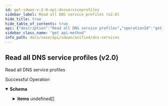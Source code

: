 ```yaml
---
id: get-sdwan-v-2-0-api-dnsserviceprofiles
sidebar_label: Read all DNS service profiles (v2.0)
hide_title: true
hide_table_of_contents: true
api: {"description":"Read all DNS service profiles","operationId":"get-sdwan-v2.0-api-dnsserviceprofiles","responses":{"200":{"content":{"application/json":{"schema":{"allOf":[{"properties":{"count":{"format":"int32","type":"integer"},"id":{"type":"string"}},"type":"object"},{"properties":{"items":{"items":{"properties":{"authoritative_config":{"description":"Authoritative Config: Valid ","properties":{"caa_records":{"description":"Caa Records: Valid ","items":{"properties":{"flags":{"description":"Flags: NotEmpty(error = CAARECORD_FLAG_MISSING: CAARecords flag is missing) Pattern(message = INVALID_CAARECORD_FLAGS, regexp = [A-Z0-9]{1}) ","type":"string"},"name":{"description":"Name: NotEmpty(error = CAARECORD_NAME_MISSING: CAARecords name is missing) Size(max = 128, error = VALUE_EXCEEDS_LIMIT: value length exceeds maximum limit, min = 0) ","type":"string"},"tag":{"description":"Tag: NotEmpty(error = CAARECORD_TAG_MISSING: CAARecords tag is missing) Pattern(message = INVALID_CAARECORD_TAG, regexp = ^[a-zA-Z0-9]+$) Size(max = 128, error = VALUE_EXCEEDS_LIMIT: value length exceeds maximum limit, min = 0) ","type":"string"},"value":{"description":"Value: NotEmpty(error = CAARECORD_VALUE_MISSING: CAARecords value is missing) Size(max = 256, error = VALUE_EXCEEDS_LIMIT: value length exceeds maximum limit, min = 0) ","type":"string"}},"required":["value","tag","flags","name"]},"type":"array"},"cname_records":{"description":"Cname Records: Valid ","items":{"properties":{"name":{"description":"Name: NotEmpty(error = CNAMERECORD_NAME_MISSING: CnameRecords name list is missing) ListString(allowDuplicate = true, allowEmpty = false, allowNull = false, length = 0, listMaxSize = 0, error = CNAMERECORD_INVALID_NAME: Invalid CnameRecords name, noTrim = false, regex = , required = false) ","items":{"description":"Name","type":"string"},"type":"array"},"target":{"description":"Target: NotEmpty(error = CNAMERECORD_TARGET_MISSING: Invalid CnameRecords target) Size(max = 128, error = VALUE_EXCEEDS_LIMIT: value length exceeds maximum limit, min = 0) ","type":"string"},"ttl":{"description":"Ttl: Range(max = 9223372036854775807L, error = INVALID_TTL_RANGE: Invalid ttl, must be positive value, min = 0L) ","type":"integer"}},"required":["target","name"]},"type":"array"},"dns_resource_records":{"description":"Dns Resource Records: Valid ","items":{"properties":{"hex_data":{"description":"Hex Data: Pattern(message = INVALID_DNSRESOURCERECORD_HEX_DATA, regexp = [0-9a-fA-F :]+) Size(max = 128, error = VALUE_EXCEEDS_LIMIT: value length exceeds maximum limit, min = 0) ","type":"string"},"name":{"description":"Name: NotEmpty(error = DNSRESOURCERECORD_NAME_MISSING: DnsResourceRecords name is missing) Size(max = 128, error = VALUE_EXCEEDS_LIMIT: value length exceeds maximum limit, min = 0) ","type":"string"},"rr_number":{"description":"Rr Number: NotNull(error = DNSRESOURCERECORD_RRNUMBER_MISSING: DnsResourceRecords rr_number is missing) ","type":"integer"}},"required":["rr_number","name"]},"type":"array"},"host_records":{"description":"Host Records: Valid ","items":{"properties":{"domain_names":{"description":"Domain Names: UniqueHostNames(allowNull = false, max = 2147483647, error = INVALID_HOSTRECORD_DOMAIN_NAMES_LIST_CONFIG: Invalid host record domain names list config, min = 0) ","items":{"description":"Domain Names","type":"string"},"type":"array"},"ipv4_address":{"description":"Ipv4 Address: IPv4(error = INVALID_HOSTRECORD_IPV4_CONFIG: Invalid host record ipv4 address, regexp = [/0-9.]*) ","type":"string"},"ipv6_address":{"description":"Ipv6 Address: IPv6(error = INVALID_HOSTRECORD_IPV6_CONFIG: Invalid host record ipv6 address, regexp = [/0-9a-zA-Z:.]*) ","type":"string"},"ttl":{"description":"Ttl: Range(max = 9223372036854775807L, error = INVALID_TTL_RANGE: Invalid ttl, must be positive value, min = 0L) ","type":"integer"}},"required":["domain_names"]},"type":"array"},"mx_host_records":{"description":"Mx Host Records: Valid ","items":{"properties":{"hostname":{"description":"Hostname: NotEmpty(error = MX_HOST_NAME_MISSING: MxHostRecord hostname missing) ","type":"string"},"mx_name":{"description":"Mx Name: NotEmpty(error = MX_NAME_MISSING: MxHostRecord mx_name missing) Size(max = 128, error = VALUE_EXCEEDS_LIMIT: value length exceeds maximum limit, min = 0) ","type":"string"},"preference":{"description":"Preference: Range(max = 65535L, error = INVALID_PREF_RANGE: Mx host record preference is not in valid range '0 - 65535', min = 0L) ","format":"int32","type":"integer"}},"required":["hostname","mx_name"]},"type":"array"},"naptr_records":{"description":"Naptr Records: Valid ","items":{"properties":{"flags":{"description":"Flags: NotEmpty(error = NAPTRRECORD_FLAGS_MISSING: NaptrRecords flags is missing) Pattern(message = INVALID_NAPTRRECORD_FLAGS, regexp = [A-Z0-9]{1}) ","type":"string"},"name":{"description":"Name: NotEmpty(error = NAPTRRECORD_NAME_MISSING: NaptrRecords name is missing) Size(max = 128, error = VALUE_EXCEEDS_LIMIT: value length exceeds maximum limit, min = 0) ","type":"string"},"order":{"description":"Order: Range(max = 65535L, error = INVALID_NAPTRRECORD_ORDER_RANGE_CONFIG: NaptrRecords order is not in valid range '0 - 65535', min = 0L) NotNull(error = NAPTRRECORD_ORDER_MISSING: NaptrRecords order is missing) ","type":"integer"},"preference":{"description":"Preference: Range(max = 65535L, error = INVALID_NAPTRRECORD_PREFERENCE_RANGE_CONFIG: NaptrRecords preference is not in valid range '0 - 65535', min = 0L) NotNull(error = NAPTRRECORD_PREFERENCE_MISSING: NaptrRecords preference is missing) ","type":"integer"},"regexp":{"description":"Regexp: Size(max = 256, error = VALUE_EXCEEDS_LIMIT: value length exceeds maximum limit, min = 0) ","type":"string"},"replacement":{"description":"Replacement: Pattern(error = INVALID_REPLACEMENT_VALUE: Invalid replacement value, must be only alphabets value, regexp = ^[ a-zA-Z]*$) Size(max = 256, error = VALUE_EXCEEDS_LIMIT: value length exceeds maximum limit, min = 0) ","type":"string"},"service":{"description":"Service: Size(max = 256, error = VALUE_EXCEEDS_LIMIT: value length exceeds maximum limit, min = 0) Pattern(error = INVALID_SERVICE_VALUE: Invalid service, must be only alphabets value, regexp = ^[ a-zA-Z]*$) ","type":"string"}},"required":["flags","preference","order","name"]},"type":"array"},"peers":{"description":"Peers: ListIPAddress(bcast = DENY, listMaxSize = 0, message = INVALID_PEER_ADDRESS, required = false, type = IP) ","items":{"description":"Peers","type":"string"},"type":"array"},"ptr_records":{"description":"Ptr Records: Valid ","items":{"properties":{"name":{"description":"Name: NotEmpty(error = PTRRECORD_NAME_MISSING: PtrRecords name missing) Size(max = 128, error = VALUE_EXCEEDS_LIMIT: value length exceeds maximum limit, min = 0) ","type":"string"},"target":{"description":"Target: Size(max = 256, error = VALUE_EXCEEDS_LIMIT: value length exceeds maximum limit, min = 0) ","type":"string"}},"required":["name"]},"type":"array"},"secondary_servers":{"description":"Secondary Servers: UniqueHostNames(allowNull = true, max = 2147483647, error = INVALID_SECONDARY_SERVER: Invalid secondary servers config, min = 0) ","items":{"description":"Secondary Servers","type":"string"},"type":"array"},"servers":{"description":"Servers: Valid ","items":{"properties":{"dnsservicerole_id":{"description":"Dnsservicerole Id: Size(max = 20, error = VALUE_EXCEEDS_LIMIT: value length exceeds maximum limit, min = 0) ","type":"string"},"domain_name":{"description":"Domain Name: NotEmpty(error = AUTHCONFIG_SERVER_DOMAIN_NAME_CONFIG_MISSING: Authconfig server domain names missing) ","type":"string"}},"required":["domain_name"]},"type":"array"},"soa":{"description":"Soa: Valid ","items":{"properties":{"expiry":{"description":"Expiry: Range(max = 9223372036854775807L, error = INVALID_EXPIRY_RANGE: Invalid expiry, must be positive value, min = 0L) ","type":"integer"},"host_master":{"description":"Host Master","type":"string"},"refresh":{"description":"Refresh: Range(max = 9223372036854775807L, error = INVALID_REFRESH_RANGE: Invalid refresh, must be positive value, min = 0L) ","type":"integer"},"retry":{"description":"Retry: Range(max = 9223372036854775807L, error = INVALID_RETRY_RANGE: Invalid retry, must be positive value, min = 0L) ","type":"integer"},"serial_number":{"description":"Serial Number: NotNull(error = AUTHCONFIG_SOA_SERIAL_NUMBER_CONFIG_MISSING: Authconfig SOA serial number missing) Range(max = 9223372036854775807L, error = INVALID_SERIAL_NUM_RANGE: Invalid serial number, must be positive value, min = 0L) ","type":"integer"}},"required":["serial_number"]},"type":"array"},"srv_hosts":{"description":"Srv Hosts: Valid ","items":{"properties":{"domain_name":{"description":"Domain Name","type":"string"},"port":{"description":"Port: Range(max = 65535L, error = INVALID_SRVHOST_PORT_RANGE_CONFIG: SRV host port is not in valid range '0 - 65535', min = 0L) ","type":"integer"},"priority":{"description":"Priority: Range(max = 65535L, error = INVALID_SRVHOST_PRIORITY_RANGE_CONFIG: SRV host priority is not in valid range '0 - 65535', min = 0L) ","type":"integer"},"protocol":{"description":"Protocol: Pattern(error = INVALID_PROTOCOL_VALUE: Invalid protocol, must be only alphabets value, regexp = ^[ a-zA-Z]*$) NotEmpty(error = SRVHOST_PROTOCOL_MISSING: SRV host protocol missing) Size(max = 256, error = VALUE_EXCEEDS_LIMIT: value length exceeds maximum limit, min = 0) ","type":"string"},"service":{"description":"Service: Pattern(error = INVALID_SERVICE_VALUE: Invalid service, must be only alphabets value, regexp = ^[ a-zA-Z]*$) NotEmpty(error = SRVHOST_SERVICE_MISSING: SRV host service missing) Size(max = 256, error = VALUE_EXCEEDS_LIMIT: value length exceeds maximum limit, min = 0) ","type":"string"},"target":{"description":"Target: Range(max = 65535L, error = INVALID_TARGET_RANGE: SRV host target is not in valid range '0 - 65535', min = 0L) ","type":"integer"},"weight":{"description":"Weight: Range(max = 65535L, error = INVALID_WEIGHT_RANGE: SRV host weight is not in valid range '0 - 65535', min = 0L) ","type":"integer"}},"required":["protocol","service"]},"type":"array"},"synth_domains":{"description":"Synth Domains: Valid ","items":{"properties":{"domain":{"description":"Domain: NotEmpty(error = SYNTHDOMAIN_DOMAIN_NAMES_CONFIG_MISSING_HOST: Missing synth-domain domain config) ","type":"string"},"end_ipaddress":{"description":"End Ipaddress: IPAddress(allowEmpty = true, allowLinkLocal = false, allowNull = true, bcast = DENY, defaultRoute = false, dnsCheck = false, error = INVALID_SYNTHDOMAIN_END_IP_ADDRESS_CONFIG: Invalid synth-domain end ip, type = IP) ","type":"string"},"ipaddress_prefix":{"description":"Ipaddress Prefix: IPAddress(allowEmpty = true, allowLinkLocal = false, allowNull = true, bcast = DENY, defaultRoute = false, dnsCheck = false, error = INVALID_SYNTHDOMAIN_IP_ADDRESS_PREFIX_CONFIG: Invalid synth-domain ipaddress prefix, type = IPCIDR_32) ","type":"string"},"prefix":{"description":"Prefix: Pattern(error = INVALID_PREFIX_VALUE: Invalid prefix, must be only alphabets value, regexp = ^[a-zA-Z]*$) ","type":"string"},"start_ipaddress":{"description":"Start Ipaddress: IPAddress(allowEmpty = true, allowLinkLocal = false, allowNull = true, bcast = DENY, defaultRoute = false, dnsCheck = false, error = INVALID_SYNTHDOMAIN_START_IP_ADDRESS_CONFIG: Invalid synth-domain start ip, type = IP) ","type":"string"}},"required":["domain"]},"type":"array"},"ttl":{"description":"Ttl: Range(max = 9223372036854775807L, error = INVALID_TTL_RANGE: Invalid ttl, must be positive value, min = 0L) ","type":"integer"},"txt_records":{"description":"Txt Records: Valid ","items":{"properties":{"domain_name":{"description":"Domain Name: NotEmpty(error = TXTRECORD_DOMAIN_NAME_MISSING: TxtRecords domain name missing) Size(max = 128, error = VALUE_EXCEEDS_LIMIT: value length exceeds maximum limit, min = 0) ","type":"string"},"texts":{"description":"Texts: ListString(allowDuplicate = true, allowEmpty = true, allowNull = true, length = 0, listMaxSize = 0, message = TXTRECORD_TEXT_INVALID_LENGTH, noTrim = false, regex = [A-Za-z]+[a-zA-Z0-9_$ ]{1,255}, required = false) ","items":{"description":"Texts","type":"string"},"type":"array"}},"required":["domain_name"]},"type":"array"},"zones":{"description":"Zones: Valid ","items":{"properties":{"domain_name":{"description":"Domain Name: NotEmpty(error = AUTHCONFIG_ZONE_DOMAIN_NAME_CONFIG_MISSING: Authconfig zone domain name missing) ","type":"string"},"exclude_prefix":{"description":"Exclude Prefix: ListIPAddress(bcast = DENY, listMaxSize = 0, error = AUTHCONFIG_ZONE_INVALID_EXCLUDE_PREFIX: Invalid authconfig zone exclude prefix, required = false, type = IPCIDR_32) ","items":{"description":"Exclude Prefix","type":"string"},"type":"array"},"include_prefix":{"description":"Include Prefix: ListIPAddress(bcast = DENY, listMaxSize = 0, error = AUTHCONFIG_ZONE_INVALID_INCLUDE_PREFIX: Invalid authconfig zone include prefix, required = false, type = IPCIDR_32) ","items":{"description":"Include Prefix","type":"string"},"type":"array"}},"required":["domain_name"]},"type":"array"}}},"cache_config":{"description":"Cache Config: Valid ","properties":{"cache_size":{"description":"Cache Size: Range(max = 9223372036854775807L, error = INVALID_CACHE_SIZE_RANGE: Invalid cache size, must be positive value, min = 0L) ","format":"int32","type":"integer"},"disable_negative_caching":{"description":"Disable Negative Caching","type":"boolean"},"max_cache_ttl":{"description":"Max Cache Ttl: Range(max = 9223372036854775807L, error = INVALID_MAX_CACHE_TTL_RANGE: Invalid max cache ttl, must be positive value, min = 0L) ","type":"integer"},"min_cache_ttl":{"description":"Min Cache Ttl: Range(max = 9223372036854775807L, error = INVALID_MIN_CACHE_TTL_RANGE: Invalid min cache ttl, must be positive value, min = 0L) ","format":"int32","type":"integer"},"negative_cache_ttl":{"description":"Negative Cache Ttl: Range(max = 9223372036854775807L, error = INVALID_NEG_CACHE_TTL_RANGE: Invalid negative cache ttl, must be positive value, min = 0L) ","type":"integer"}}},"description":{"description":"Description: Size(max = 256, error = DESCRIPTION_EXCEEDS_LIMIT: Description length exceeds limit, min = 0) ","type":"string"},"disabled":{"description":"Disabled","type":"boolean"},"disabled_reason":{"description":"Disabled Reason: Size(max = 5000, DISABLED_REASON_INVALID_0001, min = 0) ","type":"string"},"dns_forward_config":{"description":"Dns Forward Config: Valid NotNull(error = DNS_FWD_CONFIG_REQRD: DNS forward config required) ","properties":{"dns_servers":{"description":"Dns Servers: Valid NotEmpty(error = DNS_SERVER_REQRD: dns_servers can not be empty) ","items":{"properties":{"dnsserver_ip":{"description":"Dnsserver Ip: NotEmpty(error = DNSSERVER_IP_CONFIG_MISSING: Dns Server ip is missing) IPAddress(allowEmpty = true, allowLinkLocal = false, allowNull = true, bcast = DENY, defaultRoute = false, dnsCheck = true, error = INVALID_DNSSERVER_IP_CONFIG_IP: Inavlid dnsserver ip, type = IP_DNS) ","type":"string"},"dnsserver_port":{"description":"Dnsserver Port: Range(max = 65535L, error = INVALID_DNSSERVER_PORT_RANGE_CONFIG: Dns Server port is not in the valid range '1 - 65535', min = 1L) ","type":"integer"},"domain_names":{"description":"Domain Names: UniqueHostNames(allowNull = true, max = 2147483647, message = DNSSERVER_DOMAIN_NAMES_CONFIG_INVALID_HOST, min = 0) ","items":{"description":"Domain Names","type":"string"},"type":"array"},"forward_dnsservicerole_id":{"description":"Forward Dnsservicerole Id: Size(max = 20, error = VALUE_EXCEEDS_LIMIT: value length exceeds maximum limit, min = 0) ","type":"string"},"ip_prefix":{"description":"Ip Prefix: IPAddress(allowEmpty = true, allowLinkLocal = false, allowNull = true, bcast = DENY, defaultRoute = false, dnsCheck = false, error = INVALID_DNSSERVER_IP_PREFIX_CONFIG: Invalid DnsServer ip prefix. should be in format (x.x.x.x/[1-31]), type = PREFIXCIDR) ","type":"string"},"source_port":{"description":"Source Port: Range(max = 65535L, error = INVALID_DNSSERVER_SOURCE_PORT_RANGE_CONFIG: Dns Server source port is not in the valid range '1 - 65535', min = 1L) ","type":"integer"}},"required":["dnsserver_ip"]},"type":"array"},"max_source_port":{"description":"Max Source Port: Range(max = 65535L, error = DNSSERVICE_CONFIG_INVALID_MAXSOURCEPORT_VALUE: Invalid max source port, min = 1L) ","type":"integer"},"min_source_port":{"description":"Min Source Port: Range(max = 65535L, error = DNSSERVICE_CONFIG_INVALID_MINSOURCEPORT_VALUE: Invalid min source port, min = 1L) ","format":"int32","type":"integer"},"send_to_all_dns_servers":{"description":"Send To All Dns Servers","type":"boolean"}},"required":["dns_servers"]},"dns_queries_metadata":{"description":"Dns Queries Metadata: Valid ","properties":{"add_client_mac":{"description":"Add Client Mac: Valid ","properties":{"mac_encoding_format":{"description":"Mac Encoding Format: ValidateEnum(enumClass = classOf[MacEncodingFormat], INVALID_MAC_ENCODING_FORMAT, nullAllowed = false) ","enum":["base64","hexadecimal"],"type":"string"}},"required":["mac_encoding_format"]},"add_customer_premises_equipment":{"description":"Add Customer Premises Equipment: Valid ","properties":{"identifier_text":{"description":"Identifier Text: Pattern(error = INVALID_IDENTIFIER_VALUE: Invalid identifier, must be only alphabets value, regexp = ^[ a-zA-Z]*$) Size(max = 128, error = VALUE_EXCEEDS_LIMIT: value length exceeds maximum limit, min = 0) ","type":"string"},"type":{"description":"Type: ValidateEnum(enumClass = classOf[CustomerPremisesEquipmentType], error = INVALID_CUSTOMER_PREMISES_EQUIPMENT_TYPE: Invalid customer premises equipment type. Allowed values text|element_id|element_name, nullAllowed = false) ","enum":["text","element_id","element_name"],"type":"string"}},"required":["type"]},"add_subnets":{"description":"Add Subnets: Valid ","items":{"properties":{"ipv4_address":{"description":"Ipv4 Address: IPAddress(allowEmpty = true, allowLinkLocal = false, allowNull = true, bcast = DENY, defaultRoute = false, dnsCheck = false, error = DNSQUERYMETADATA_CONFIG_INVALID_IP_ADDRESS: Invalid subnet ipv4 address, type = IP) ","type":"string"},"ipv4_prefix_length":{"description":"Ipv4 Prefix Length: Required(message = DNSQUERYMETADATA_CONFIG_INVALID_IP_PREFIX_LENGTH_MISSING) Range(max = 32L, error = DNSQUERYMETADATA_CONFIG_INVALID_IP_PREFIX_LENGTH_RANGE: ipv4 prefix length is not in valid range '0-32', min = 0L) ","format":"int32","type":"integer"},"ipv6_address":{"description":"Ipv6 Address: IPv6(error = DNSQUERYMETADATA_CONFIG_INVALID_IPV6_ADDRESS: Invalid subnet ipv6 address, regexp = [/0-9a-zA-Z:.]*) ","type":"string"},"ipv6_prefix_length":{"description":"Ipv6 Prefix Length: Required(message = DNSQUERYMETADATA_CONFIG_INVALID_IPV6_PREFIX_LENGTH_MISSING) Range(max = 128L, error = DNSQUERYMETADATA_CONFIG_INVALID_IPV6_PREFIX_LENGTH_RANGE: ipv6 prefix length is not in valid range '0-128', min = 0L) ","format":"int32","type":"integer"}},"required":["ipv6_prefix_length","ipv4_prefix_length"]},"type":"array"}}},"dns_rebind_config":{"description":"Dns Rebind Config: Valid ","properties":{"enable_localhost_rebind":{"description":"Enable Localhost Rebind","type":"boolean"},"rebind_domains":{"description":"Rebind Domains: UniqueHostNames(allowNull = true, max = 2147483647, error = INVALID_DNSREBIND_REBIND_DOMAINS_LIST_CONFIG: Invalid dnsrebind rebind domains list, min = 0) ","items":{"description":"Rebind Domains","type":"string"},"type":"array"},"stop_dns_rebind_privateip":{"description":"Stop Dns Rebind Privateip","type":"boolean"}}},"dns_response_overrides":{"description":"Dns Response Overrides: Valid ","properties":{"aliases":{"description":"Aliases: Valid ","items":{"properties":{"mask":{"description":"Mask: Range(max = 32L, error = ALIAS_CONFIG_INVALID_MASK: Invalid alias mask, allowed range is (0-32), min = 0L) ","format":"int32","type":"integer"},"original_end_ip":{"description":"Original End Ip: IPAddress(allowEmpty = true, allowLinkLocal = false, allowNull = true, bcast = DENY, defaultRoute = false, dnsCheck = false, error = ALIAS_CONFIG_INVALID_ORIGINAL_END_IP: Invalid alias original end ip, type = IP) ","type":"string"},"original_ip":{"description":"Original Ip: IPAddress(allowEmpty = true, allowLinkLocal = false, allowNull = true, bcast = DENY, defaultRoute = false, dnsCheck = false, error = ALIAS_CONFIG_INVALID_ORIGINAL_IP: Invalid alias original ip, type = IP) ","type":"string"},"original_start_ip":{"description":"Original Start Ip: IPAddress(allowEmpty = true, allowLinkLocal = false, allowNull = true, bcast = DENY, defaultRoute = false, dnsCheck = false, error = ALIAS_CONFIG_INVALID_ORIGINAL_START_IP: Invalid alias original start ip, type = IP) ","type":"string"},"replace_ip":{"description":"Replace Ip: NotEmpty(error = ALIAS_CONFIG_REPLACE_IP_ADDRESS_MISSING: Alias replace ip address missing) IPAddress(allowEmpty = true, allowLinkLocal = false, allowNull = true, bcast = DENY, defaultRoute = false, dnsCheck = false, error = ALIAS_CONFIG_INVALID_REPLACE_IP: Invalid alias replace ip address, type = IP) ","type":"string"}},"required":["replace_ip"]},"type":"array"},"bogus_nx_domains":{"description":"Bogus Nx Domains: ListIPAddress(bcast = DENY, listMaxSize = 0, error = INVALID_BOGUS_NX_DOMAINS: Invalid bogus nx domains, required = false, type = IP) ","items":{"description":"Bogus Nx Domains","type":"string"},"type":"array"},"disable_private_ip_lookups":{"description":"Disable Private Ip Lookups","type":"boolean"},"ignore_ip_addresses":{"description":"Ignore Ip Addresses: ListIPAddress(bcast = DENY, listMaxSize = 0, error = INVALID_IGNORE_IP_ADDRESS: Invalid ignore ip addresses, required = false, type = IP) ","items":{"description":"Ignore Ip Addresses","type":"string"},"type":"array"},"local_ttl":{"description":"Local Ttl: Range(max = 9223372036854775807L, error = INVALID_LOCAL_TTL_RANGE: Invalid local ttl, must be positive value, min = 0L) ","type":"integer"},"max_ttl":{"description":"Max Ttl: Range(max = 9223372036854775807L, error = INVALID_MAX_TTL_RANGE: Invalid max ttl, must be positive value, min = 0L) ","type":"integer"}}},"dnssec_config":{"description":"Dnssec Config: Valid ","properties":{"disable_dnssec_timecheck":{"description":"Disable Dnssec Timecheck","type":"boolean"},"dns_check_unsigned":{"description":"Dns Check Unsigned","type":"boolean"},"enabled":{"description":"Enabled","type":"boolean"},"trust_anchors":{"description":"Trust Anchors: Valid ","items":{"properties":{"class":{"description":"Anchor Class: Pattern(error = INVALID_CLASS_VALUE: Invalid class, must be only alphabets value, regexp = ^[ a-zA-Z]*$) Size(max = 128, error = VALUE_EXCEEDS_LIMIT: value length exceeds maximum limit, min = 0) ","type":"string"},"domain":{"description":"Domain","type":"string"},"key_digest":{"description":"Key Digest: Valid ","properties":{"algorithm":{"description":"Algorithm: Range(max = 255L, error = INVALID_TRUSTANCHOR_KEY_DIGEST_ALGO_RANGE_CONFIG: Key digest algorithm is not in valid range '0 - 255', min = 0L) ","type":"integer"},"digest":{"description":"Digest: Pattern(error = INVALID_TRUSTANCHOR_KEY_DIGEST_CONFIG: Invalid key digest, expected hexadecimal string, regexp = [0-9a-fA-F]+) Size(max = 256, error = VALUE_EXCEEDS_LIMIT: value length exceeds maximum limit, min = 0) ","type":"string"},"digest_type":{"description":"Digest Type: Range(max = 255L, error = INVALID_TRUSTANCHOR_KEY_DIGEST_TYPE_RANGE_CONFIG: Key digest digest type is not in valid range '0 - 255', min = 0L) ","type":"integer"},"key_tag":{"description":"Key Tag: Range(max = 65535L, error = INVALID_TRUSTANCHOR_KEY_TAG_RANGE_CONFIG: key digest key tag is not in valid range '0 - 65535', min = 0L) ","type":"integer"}}}}},"type":"array"}}},"domains_to_addresses":{"description":"Domains To Addresses: Valid ","items":{"properties":{"domain_names":{"description":"Domain Names: UniqueHostNames(allowNull = true, max = 2147483647, error = DTA_DOMAIN_CONFIG_INVALID_HOST: Invalid domains to address domain names, min = 0) ","items":{"description":"Domain Names","type":"string"},"type":"array"},"ipv4_address":{"description":"Ipv4 Address: IPv4(error = DOMAINTOADDRESS_IPV4_CONFIG_INVALID_IP: Invalid Domains to address ipv4_address, regexp = [/0-9.]*) ","type":"string"},"ipv6_address":{"description":"Ipv6 Address: IPv6(error = DOMAINTOADDRESS_IPV6_CONFIG_INVALID_IP: Invalid Domains to address ipv6_address, regexp = [/0-9a-zA-Z:.]*) ","type":"string"}}},"type":"array"},"edns_packet_max":{"description":"Edns Packet Max: Range(max = 9223372036854775807L, error = INVALID_EDNS_PACKET_MAX_RANGE: Invalid edns packet max, must be positive value, min = 0L) ","format":"int32","type":"integer"},"enable_dns_loop_detection":{"description":"Enable Dns Loop Detection","type":"boolean"},"enable_dnssec_proxy":{"description":"Enable Dnssec Proxy","type":"boolean"},"enable_strict_domain_name":{"description":"Enable Strict Domain Name","type":"boolean"},"id":{"type":"string"},"inactive":{"description":"Inactive","type":"boolean"},"inactive_reason":{"description":"Inactive Reason: Size(max = 5000, INACTIVE_REASON_INVALID_0001, min = 0) ","type":"string"},"listen_dnsservicerole_id":{"description":"Listen Dnsservicerole Id: Size(max = 20, error = VALUE_EXCEEDS_LIMIT: value length exceeds maximum limit, min = 0) ","type":"string"},"listen_port":{"description":"Listen Port: Range(max = 65535L, error = INVALID_DNSSERVER_LISTEN_PORT_RANGE_CONFIG: Dns Server listen port is not in the valid range '1 - 65535', min = 1L) ","format":"int32","type":"integer"},"name":{"description":"Name: Required(error = NAME_REQD: Please provide resource name.) Size(max = 128, error = NAME_EXCEEDS_LIMIT: Name of the resource exceeds limit., min = 0) ","type":"string"},"region":{"description":"Region","type":"string"},"tags":{"description":"Tags: ListString(allowDuplicate = false, allowEmpty = true, allowNull = true, length = 128, listMaxSize = 10, error = INVALID_TAG: Maximum 10 Unique tags of length 1024 each are allowed, noTrim = false, regex = [^,\\\\s]+, required = false) ","items":{"description":"Tags","type":"string"},"type":"array"}},"required":["dns_forward_config","name"]},"type":"array"}},"type":"object"}]}}},"description":"Successful Operation"}},"tags":["DNS Services"],"method":"get","path":"/sdwan/v2.0/api/dnsserviceprofiles","info":{"contact":{},"description":"List of APIs used to manage the DNS services.","title":"DNS Services","version":"Latest"},"postman":{"name":"Read all DNS service profiles (v2.0)","description":{"content":"Read all DNS service profiles","type":"text/plain"},"url":{"path":["sdwan","v2.0","api","dnsserviceprofiles"],"host":["{{baseUrl}}"],"query":[],"variable":[]},"header":[{"key":"Accept","value":"application/json"}],"method":"GET"}}
sidebar_class_name: "get api-method"
info_path: docs/sase/api/sdwan/unified/dns-services
---
```



## Read all DNS service profiles (v2.0)



Read all DNS service profiles

<div><ApiTabs><TabItem label={"200"} value={"200"}><div>

Successful Operation

</div><div><MimeTabs groupId={"mime-type"}><TabItem label={"application/json"} value={"application/json"}><SchemaTabs groupId={"schema-tabs"}><TabItem label={"Schema"} value={"Schema"}><details style={{}} data-collapsed={false} open={true}><summary style={{"textAlign":"left"}}><strong>Schema</strong></summary><div style={{"textAlign":"left","marginLeft":"1rem"}}></div><ul style={{"marginLeft":"1rem"}}><SchemaItem collapsible={false} name={"count"} required={false} schemaDescription={undefined} schemaName={"int32"} qualifierMessage={undefined} defaultValue={undefined}></SchemaItem><SchemaItem collapsible={false} name={"id"} required={false} schemaDescription={undefined} schemaName={"string"} qualifierMessage={undefined} defaultValue={undefined}></SchemaItem><SchemaItem collapsible={true} className={"schemaItem"}><details style={{}}><summary style={{}}><strong>items</strong><span style={{"opacity":"0.6"}}> undefined[]</span></summary><div style={{"marginLeft":"1rem"}}><SchemaItem collapsible={true} className={"schemaItem"}><details style={{}}><summary style={{}}><strong>authoritative_config</strong><span style={{"opacity":"0.6"}}> </span></summary><div style={{"marginLeft":"1rem"}}><div style={{"marginTop":".5rem","marginBottom":".5rem"}}>

Authoritative Config: Valid 

</div><SchemaItem collapsible={true} className={"schemaItem"}><details style={{}}><summary style={{}}><strong>caa_records</strong><span style={{"opacity":"0.6"}}> undefined[]</span></summary><div style={{"marginLeft":"1rem"}}><div style={{"marginTop":".5rem","marginBottom":".5rem"}}>

Caa Records: Valid 

</div><SchemaItem collapsible={false} name={"flags"} required={false} schemaDescription={"Flags: NotEmpty(error = CAARECORD_FLAG_MISSING: CAARecords flag is missing) Pattern(message = INVALID_CAARECORD_FLAGS, regexp = [A-Z0-9]{1}) "} schemaName={"string"} qualifierMessage={undefined} defaultValue={undefined}></SchemaItem><SchemaItem collapsible={false} name={"name"} required={false} schemaDescription={"Name: NotEmpty(error = CAARECORD_NAME_MISSING: CAARecords name is missing) Size(max = 128, error = VALUE_EXCEEDS_LIMIT: value length exceeds maximum limit, min = 0) "} schemaName={"string"} qualifierMessage={undefined} defaultValue={undefined}></SchemaItem><SchemaItem collapsible={false} name={"tag"} required={false} schemaDescription={"Tag: NotEmpty(error = CAARECORD_TAG_MISSING: CAARecords tag is missing) Pattern(message = INVALID_CAARECORD_TAG, regexp = ^[a-zA-Z0-9]+$) Size(max = 128, error = VALUE_EXCEEDS_LIMIT: value length exceeds maximum limit, min = 0) "} schemaName={"string"} qualifierMessage={undefined} defaultValue={undefined}></SchemaItem><SchemaItem collapsible={false} name={"value"} required={false} schemaDescription={"Value: NotEmpty(error = CAARECORD_VALUE_MISSING: CAARecords value is missing) Size(max = 256, error = VALUE_EXCEEDS_LIMIT: value length exceeds maximum limit, min = 0) "} schemaName={"string"} qualifierMessage={undefined} defaultValue={undefined}></SchemaItem></div></details></SchemaItem><SchemaItem collapsible={true} className={"schemaItem"}><details style={{}}><summary style={{}}><strong>cname_records</strong><span style={{"opacity":"0.6"}}> undefined[]</span></summary><div style={{"marginLeft":"1rem"}}><div style={{"marginTop":".5rem","marginBottom":".5rem"}}>

Cname Records: Valid 

</div><SchemaItem collapsible={false} name={"name"} required={false} schemaDescription={"Name: NotEmpty(error = CNAMERECORD_NAME_MISSING: CnameRecords name list is missing) ListString(allowDuplicate = true, allowEmpty = false, allowNull = false, length = 0, listMaxSize = 0, error = CNAMERECORD_INVALID_NAME: Invalid CnameRecords name, noTrim = false, regex = , required = false) "} schemaName={"string[]"} qualifierMessage={undefined} defaultValue={undefined}></SchemaItem><SchemaItem collapsible={false} name={"target"} required={false} schemaDescription={"Target: NotEmpty(error = CNAMERECORD_TARGET_MISSING: Invalid CnameRecords target) Size(max = 128, error = VALUE_EXCEEDS_LIMIT: value length exceeds maximum limit, min = 0) "} schemaName={"string"} qualifierMessage={undefined} defaultValue={undefined}></SchemaItem><SchemaItem collapsible={false} name={"ttl"} required={false} schemaDescription={"Ttl: Range(max = 9223372036854775807L, error = INVALID_TTL_RANGE: Invalid ttl, must be positive value, min = 0L) "} schemaName={"integer"} qualifierMessage={undefined} defaultValue={undefined}></SchemaItem></div></details></SchemaItem><SchemaItem collapsible={true} className={"schemaItem"}><details style={{}}><summary style={{}}><strong>dns_resource_records</strong><span style={{"opacity":"0.6"}}> undefined[]</span></summary><div style={{"marginLeft":"1rem"}}><div style={{"marginTop":".5rem","marginBottom":".5rem"}}>

Dns Resource Records: Valid 

</div><SchemaItem collapsible={false} name={"hex_data"} required={false} schemaDescription={"Hex Data: Pattern(message = INVALID_DNSRESOURCERECORD_HEX_DATA, regexp = [0-9a-fA-F :]+) Size(max = 128, error = VALUE_EXCEEDS_LIMIT: value length exceeds maximum limit, min = 0) "} schemaName={"string"} qualifierMessage={undefined} defaultValue={undefined}></SchemaItem><SchemaItem collapsible={false} name={"name"} required={false} schemaDescription={"Name: NotEmpty(error = DNSRESOURCERECORD_NAME_MISSING: DnsResourceRecords name is missing) Size(max = 128, error = VALUE_EXCEEDS_LIMIT: value length exceeds maximum limit, min = 0) "} schemaName={"string"} qualifierMessage={undefined} defaultValue={undefined}></SchemaItem><SchemaItem collapsible={false} name={"rr_number"} required={false} schemaDescription={"Rr Number: NotNull(error = DNSRESOURCERECORD_RRNUMBER_MISSING: DnsResourceRecords rr_number is missing) "} schemaName={"integer"} qualifierMessage={undefined} defaultValue={undefined}></SchemaItem></div></details></SchemaItem><SchemaItem collapsible={true} className={"schemaItem"}><details style={{}}><summary style={{}}><strong>host_records</strong><span style={{"opacity":"0.6"}}> undefined[]</span></summary><div style={{"marginLeft":"1rem"}}><div style={{"marginTop":".5rem","marginBottom":".5rem"}}>

Host Records: Valid 

</div><SchemaItem collapsible={false} name={"domain_names"} required={false} schemaDescription={"Domain Names: UniqueHostNames(allowNull = false, max = 2147483647, error = INVALID_HOSTRECORD_DOMAIN_NAMES_LIST_CONFIG: Invalid host record domain names list config, min = 0) "} schemaName={"string[]"} qualifierMessage={undefined} defaultValue={undefined}></SchemaItem><SchemaItem collapsible={false} name={"ipv4_address"} required={false} schemaDescription={"Ipv4 Address: IPv4(error = INVALID_HOSTRECORD_IPV4_CONFIG: Invalid host record ipv4 address, regexp = [/0-9.]*) "} schemaName={"string"} qualifierMessage={undefined} defaultValue={undefined}></SchemaItem><SchemaItem collapsible={false} name={"ipv6_address"} required={false} schemaDescription={"Ipv6 Address: IPv6(error = INVALID_HOSTRECORD_IPV6_CONFIG: Invalid host record ipv6 address, regexp = [/0-9a-zA-Z:.]*) "} schemaName={"string"} qualifierMessage={undefined} defaultValue={undefined}></SchemaItem><SchemaItem collapsible={false} name={"ttl"} required={false} schemaDescription={"Ttl: Range(max = 9223372036854775807L, error = INVALID_TTL_RANGE: Invalid ttl, must be positive value, min = 0L) "} schemaName={"integer"} qualifierMessage={undefined} defaultValue={undefined}></SchemaItem></div></details></SchemaItem><SchemaItem collapsible={true} className={"schemaItem"}><details style={{}}><summary style={{}}><strong>mx_host_records</strong><span style={{"opacity":"0.6"}}> undefined[]</span></summary><div style={{"marginLeft":"1rem"}}><div style={{"marginTop":".5rem","marginBottom":".5rem"}}>

Mx Host Records: Valid 

</div><SchemaItem collapsible={false} name={"hostname"} required={false} schemaDescription={"Hostname: NotEmpty(error = MX_HOST_NAME_MISSING: MxHostRecord hostname missing) "} schemaName={"string"} qualifierMessage={undefined} defaultValue={undefined}></SchemaItem><SchemaItem collapsible={false} name={"mx_name"} required={false} schemaDescription={"Mx Name: NotEmpty(error = MX_NAME_MISSING: MxHostRecord mx_name missing) Size(max = 128, error = VALUE_EXCEEDS_LIMIT: value length exceeds maximum limit, min = 0) "} schemaName={"string"} qualifierMessage={undefined} defaultValue={undefined}></SchemaItem><SchemaItem collapsible={false} name={"preference"} required={false} schemaDescription={"Preference: Range(max = 65535L, error = INVALID_PREF_RANGE: Mx host record preference is not in valid range '0 - 65535', min = 0L) "} schemaName={"int32"} qualifierMessage={undefined} defaultValue={undefined}></SchemaItem></div></details></SchemaItem><SchemaItem collapsible={true} className={"schemaItem"}><details style={{}}><summary style={{}}><strong>naptr_records</strong><span style={{"opacity":"0.6"}}> undefined[]</span></summary><div style={{"marginLeft":"1rem"}}><div style={{"marginTop":".5rem","marginBottom":".5rem"}}>

Naptr Records: Valid 

</div><SchemaItem collapsible={false} name={"flags"} required={false} schemaDescription={"Flags: NotEmpty(error = NAPTRRECORD_FLAGS_MISSING: NaptrRecords flags is missing) Pattern(message = INVALID_NAPTRRECORD_FLAGS, regexp = [A-Z0-9]{1}) "} schemaName={"string"} qualifierMessage={undefined} defaultValue={undefined}></SchemaItem><SchemaItem collapsible={false} name={"name"} required={false} schemaDescription={"Name: NotEmpty(error = NAPTRRECORD_NAME_MISSING: NaptrRecords name is missing) Size(max = 128, error = VALUE_EXCEEDS_LIMIT: value length exceeds maximum limit, min = 0) "} schemaName={"string"} qualifierMessage={undefined} defaultValue={undefined}></SchemaItem><SchemaItem collapsible={false} name={"order"} required={false} schemaDescription={"Order: Range(max = 65535L, error = INVALID_NAPTRRECORD_ORDER_RANGE_CONFIG: NaptrRecords order is not in valid range '0 - 65535', min = 0L) NotNull(error = NAPTRRECORD_ORDER_MISSING: NaptrRecords order is missing) "} schemaName={"integer"} qualifierMessage={undefined} defaultValue={undefined}></SchemaItem><SchemaItem collapsible={false} name={"preference"} required={false} schemaDescription={"Preference: Range(max = 65535L, error = INVALID_NAPTRRECORD_PREFERENCE_RANGE_CONFIG: NaptrRecords preference is not in valid range '0 - 65535', min = 0L) NotNull(error = NAPTRRECORD_PREFERENCE_MISSING: NaptrRecords preference is missing) "} schemaName={"integer"} qualifierMessage={undefined} defaultValue={undefined}></SchemaItem><SchemaItem collapsible={false} name={"regexp"} required={false} schemaDescription={"Regexp: Size(max = 256, error = VALUE_EXCEEDS_LIMIT: value length exceeds maximum limit, min = 0) "} schemaName={"string"} qualifierMessage={undefined} defaultValue={undefined}></SchemaItem><SchemaItem collapsible={false} name={"replacement"} required={false} schemaDescription={"Replacement: Pattern(error = INVALID_REPLACEMENT_VALUE: Invalid replacement value, must be only alphabets value, regexp = ^[ a-zA-Z]*$) Size(max = 256, error = VALUE_EXCEEDS_LIMIT: value length exceeds maximum limit, min = 0) "} schemaName={"string"} qualifierMessage={undefined} defaultValue={undefined}></SchemaItem><SchemaItem collapsible={false} name={"service"} required={false} schemaDescription={"Service: Size(max = 256, error = VALUE_EXCEEDS_LIMIT: value length exceeds maximum limit, min = 0) Pattern(error = INVALID_SERVICE_VALUE: Invalid service, must be only alphabets value, regexp = ^[ a-zA-Z]*$) "} schemaName={"string"} qualifierMessage={undefined} defaultValue={undefined}></SchemaItem></div></details></SchemaItem><SchemaItem collapsible={false} name={"peers"} required={false} schemaDescription={"Peers: ListIPAddress(bcast = DENY, listMaxSize = 0, message = INVALID_PEER_ADDRESS, required = false, type = IP) "} schemaName={"string[]"} qualifierMessage={undefined} defaultValue={undefined}></SchemaItem><SchemaItem collapsible={true} className={"schemaItem"}><details style={{}}><summary style={{}}><strong>ptr_records</strong><span style={{"opacity":"0.6"}}> undefined[]</span></summary><div style={{"marginLeft":"1rem"}}><div style={{"marginTop":".5rem","marginBottom":".5rem"}}>

Ptr Records: Valid 

</div><SchemaItem collapsible={false} name={"name"} required={false} schemaDescription={"Name: NotEmpty(error = PTRRECORD_NAME_MISSING: PtrRecords name missing) Size(max = 128, error = VALUE_EXCEEDS_LIMIT: value length exceeds maximum limit, min = 0) "} schemaName={"string"} qualifierMessage={undefined} defaultValue={undefined}></SchemaItem><SchemaItem collapsible={false} name={"target"} required={false} schemaDescription={"Target: Size(max = 256, error = VALUE_EXCEEDS_LIMIT: value length exceeds maximum limit, min = 0) "} schemaName={"string"} qualifierMessage={undefined} defaultValue={undefined}></SchemaItem></div></details></SchemaItem><SchemaItem collapsible={false} name={"secondary_servers"} required={false} schemaDescription={"Secondary Servers: UniqueHostNames(allowNull = true, max = 2147483647, error = INVALID_SECONDARY_SERVER: Invalid secondary servers config, min = 0) "} schemaName={"string[]"} qualifierMessage={undefined} defaultValue={undefined}></SchemaItem><SchemaItem collapsible={true} className={"schemaItem"}><details style={{}}><summary style={{}}><strong>servers</strong><span style={{"opacity":"0.6"}}> undefined[]</span></summary><div style={{"marginLeft":"1rem"}}><div style={{"marginTop":".5rem","marginBottom":".5rem"}}>

Servers: Valid 

</div><SchemaItem collapsible={false} name={"dnsservicerole_id"} required={false} schemaDescription={"Dnsservicerole Id: Size(max = 20, error = VALUE_EXCEEDS_LIMIT: value length exceeds maximum limit, min = 0) "} schemaName={"string"} qualifierMessage={undefined} defaultValue={undefined}></SchemaItem><SchemaItem collapsible={false} name={"domain_name"} required={false} schemaDescription={"Domain Name: NotEmpty(error = AUTHCONFIG_SERVER_DOMAIN_NAME_CONFIG_MISSING: Authconfig server domain names missing) "} schemaName={"string"} qualifierMessage={undefined} defaultValue={undefined}></SchemaItem></div></details></SchemaItem><SchemaItem collapsible={true} className={"schemaItem"}><details style={{}}><summary style={{}}><strong>soa</strong><span style={{"opacity":"0.6"}}> undefined[]</span></summary><div style={{"marginLeft":"1rem"}}><div style={{"marginTop":".5rem","marginBottom":".5rem"}}>

Soa: Valid 

</div><SchemaItem collapsible={false} name={"expiry"} required={false} schemaDescription={"Expiry: Range(max = 9223372036854775807L, error = INVALID_EXPIRY_RANGE: Invalid expiry, must be positive value, min = 0L) "} schemaName={"integer"} qualifierMessage={undefined} defaultValue={undefined}></SchemaItem><SchemaItem collapsible={false} name={"host_master"} required={false} schemaDescription={"Host Master"} schemaName={"string"} qualifierMessage={undefined} defaultValue={undefined}></SchemaItem><SchemaItem collapsible={false} name={"refresh"} required={false} schemaDescription={"Refresh: Range(max = 9223372036854775807L, error = INVALID_REFRESH_RANGE: Invalid refresh, must be positive value, min = 0L) "} schemaName={"integer"} qualifierMessage={undefined} defaultValue={undefined}></SchemaItem><SchemaItem collapsible={false} name={"retry"} required={false} schemaDescription={"Retry: Range(max = 9223372036854775807L, error = INVALID_RETRY_RANGE: Invalid retry, must be positive value, min = 0L) "} schemaName={"integer"} qualifierMessage={undefined} defaultValue={undefined}></SchemaItem><SchemaItem collapsible={false} name={"serial_number"} required={false} schemaDescription={"Serial Number: NotNull(error = AUTHCONFIG_SOA_SERIAL_NUMBER_CONFIG_MISSING: Authconfig SOA serial number missing) Range(max = 9223372036854775807L, error = INVALID_SERIAL_NUM_RANGE: Invalid serial number, must be positive value, min = 0L) "} schemaName={"integer"} qualifierMessage={undefined} defaultValue={undefined}></SchemaItem></div></details></SchemaItem><SchemaItem collapsible={true} className={"schemaItem"}><details style={{}}><summary style={{}}><strong>srv_hosts</strong><span style={{"opacity":"0.6"}}> undefined[]</span></summary><div style={{"marginLeft":"1rem"}}><div style={{"marginTop":".5rem","marginBottom":".5rem"}}>

Srv Hosts: Valid 

</div><SchemaItem collapsible={false} name={"domain_name"} required={false} schemaDescription={"Domain Name"} schemaName={"string"} qualifierMessage={undefined} defaultValue={undefined}></SchemaItem><SchemaItem collapsible={false} name={"port"} required={false} schemaDescription={"Port: Range(max = 65535L, error = INVALID_SRVHOST_PORT_RANGE_CONFIG: SRV host port is not in valid range '0 - 65535', min = 0L) "} schemaName={"integer"} qualifierMessage={undefined} defaultValue={undefined}></SchemaItem><SchemaItem collapsible={false} name={"priority"} required={false} schemaDescription={"Priority: Range(max = 65535L, error = INVALID_SRVHOST_PRIORITY_RANGE_CONFIG: SRV host priority is not in valid range '0 - 65535', min = 0L) "} schemaName={"integer"} qualifierMessage={undefined} defaultValue={undefined}></SchemaItem><SchemaItem collapsible={false} name={"protocol"} required={false} schemaDescription={"Protocol: Pattern(error = INVALID_PROTOCOL_VALUE: Invalid protocol, must be only alphabets value, regexp = ^[ a-zA-Z]*$) NotEmpty(error = SRVHOST_PROTOCOL_MISSING: SRV host protocol missing) Size(max = 256, error = VALUE_EXCEEDS_LIMIT: value length exceeds maximum limit, min = 0) "} schemaName={"string"} qualifierMessage={undefined} defaultValue={undefined}></SchemaItem><SchemaItem collapsible={false} name={"service"} required={false} schemaDescription={"Service: Pattern(error = INVALID_SERVICE_VALUE: Invalid service, must be only alphabets value, regexp = ^[ a-zA-Z]*$) NotEmpty(error = SRVHOST_SERVICE_MISSING: SRV host service missing) Size(max = 256, error = VALUE_EXCEEDS_LIMIT: value length exceeds maximum limit, min = 0) "} schemaName={"string"} qualifierMessage={undefined} defaultValue={undefined}></SchemaItem><SchemaItem collapsible={false} name={"target"} required={false} schemaDescription={"Target: Range(max = 65535L, error = INVALID_TARGET_RANGE: SRV host target is not in valid range '0 - 65535', min = 0L) "} schemaName={"integer"} qualifierMessage={undefined} defaultValue={undefined}></SchemaItem><SchemaItem collapsible={false} name={"weight"} required={false} schemaDescription={"Weight: Range(max = 65535L, error = INVALID_WEIGHT_RANGE: SRV host weight is not in valid range '0 - 65535', min = 0L) "} schemaName={"integer"} qualifierMessage={undefined} defaultValue={undefined}></SchemaItem></div></details></SchemaItem><SchemaItem collapsible={true} className={"schemaItem"}><details style={{}}><summary style={{}}><strong>synth_domains</strong><span style={{"opacity":"0.6"}}> undefined[]</span></summary><div style={{"marginLeft":"1rem"}}><div style={{"marginTop":".5rem","marginBottom":".5rem"}}>

Synth Domains: Valid 

</div><SchemaItem collapsible={false} name={"domain"} required={false} schemaDescription={"Domain: NotEmpty(error = SYNTHDOMAIN_DOMAIN_NAMES_CONFIG_MISSING_HOST: Missing synth-domain domain config) "} schemaName={"string"} qualifierMessage={undefined} defaultValue={undefined}></SchemaItem><SchemaItem collapsible={false} name={"end_ipaddress"} required={false} schemaDescription={"End Ipaddress: IPAddress(allowEmpty = true, allowLinkLocal = false, allowNull = true, bcast = DENY, defaultRoute = false, dnsCheck = false, error = INVALID_SYNTHDOMAIN_END_IP_ADDRESS_CONFIG: Invalid synth-domain end ip, type = IP) "} schemaName={"string"} qualifierMessage={undefined} defaultValue={undefined}></SchemaItem><SchemaItem collapsible={false} name={"ipaddress_prefix"} required={false} schemaDescription={"Ipaddress Prefix: IPAddress(allowEmpty = true, allowLinkLocal = false, allowNull = true, bcast = DENY, defaultRoute = false, dnsCheck = false, error = INVALID_SYNTHDOMAIN_IP_ADDRESS_PREFIX_CONFIG: Invalid synth-domain ipaddress prefix, type = IPCIDR_32) "} schemaName={"string"} qualifierMessage={undefined} defaultValue={undefined}></SchemaItem><SchemaItem collapsible={false} name={"prefix"} required={false} schemaDescription={"Prefix: Pattern(error = INVALID_PREFIX_VALUE: Invalid prefix, must be only alphabets value, regexp = ^[a-zA-Z]*$) "} schemaName={"string"} qualifierMessage={undefined} defaultValue={undefined}></SchemaItem><SchemaItem collapsible={false} name={"start_ipaddress"} required={false} schemaDescription={"Start Ipaddress: IPAddress(allowEmpty = true, allowLinkLocal = false, allowNull = true, bcast = DENY, defaultRoute = false, dnsCheck = false, error = INVALID_SYNTHDOMAIN_START_IP_ADDRESS_CONFIG: Invalid synth-domain start ip, type = IP) "} schemaName={"string"} qualifierMessage={undefined} defaultValue={undefined}></SchemaItem></div></details></SchemaItem><SchemaItem collapsible={false} name={"ttl"} required={false} schemaDescription={"Ttl: Range(max = 9223372036854775807L, error = INVALID_TTL_RANGE: Invalid ttl, must be positive value, min = 0L) "} schemaName={"integer"} qualifierMessage={undefined} defaultValue={undefined}></SchemaItem><SchemaItem collapsible={true} className={"schemaItem"}><details style={{}}><summary style={{}}><strong>txt_records</strong><span style={{"opacity":"0.6"}}> undefined[]</span></summary><div style={{"marginLeft":"1rem"}}><div style={{"marginTop":".5rem","marginBottom":".5rem"}}>

Txt Records: Valid 

</div><SchemaItem collapsible={false} name={"domain_name"} required={false} schemaDescription={"Domain Name: NotEmpty(error = TXTRECORD_DOMAIN_NAME_MISSING: TxtRecords domain name missing) Size(max = 128, error = VALUE_EXCEEDS_LIMIT: value length exceeds maximum limit, min = 0) "} schemaName={"string"} qualifierMessage={undefined} defaultValue={undefined}></SchemaItem><SchemaItem collapsible={false} name={"texts"} required={false} schemaDescription={"Texts: ListString(allowDuplicate = true, allowEmpty = true, allowNull = true, length = 0, listMaxSize = 0, message = TXTRECORD_TEXT_INVALID_LENGTH, noTrim = false, regex = [A-Za-z]+[a-zA-Z0-9_$ ]{1,255}, required = false) "} schemaName={"string[]"} qualifierMessage={undefined} defaultValue={undefined}></SchemaItem></div></details></SchemaItem><SchemaItem collapsible={true} className={"schemaItem"}><details style={{}}><summary style={{}}><strong>zones</strong><span style={{"opacity":"0.6"}}> undefined[]</span></summary><div style={{"marginLeft":"1rem"}}><div style={{"marginTop":".5rem","marginBottom":".5rem"}}>

Zones: Valid 

</div><SchemaItem collapsible={false} name={"domain_name"} required={false} schemaDescription={"Domain Name: NotEmpty(error = AUTHCONFIG_ZONE_DOMAIN_NAME_CONFIG_MISSING: Authconfig zone domain name missing) "} schemaName={"string"} qualifierMessage={undefined} defaultValue={undefined}></SchemaItem><SchemaItem collapsible={false} name={"exclude_prefix"} required={false} schemaDescription={"Exclude Prefix: ListIPAddress(bcast = DENY, listMaxSize = 0, error = AUTHCONFIG_ZONE_INVALID_EXCLUDE_PREFIX: Invalid authconfig zone exclude prefix, required = false, type = IPCIDR_32) "} schemaName={"string[]"} qualifierMessage={undefined} defaultValue={undefined}></SchemaItem><SchemaItem collapsible={false} name={"include_prefix"} required={false} schemaDescription={"Include Prefix: ListIPAddress(bcast = DENY, listMaxSize = 0, error = AUTHCONFIG_ZONE_INVALID_INCLUDE_PREFIX: Invalid authconfig zone include prefix, required = false, type = IPCIDR_32) "} schemaName={"string[]"} qualifierMessage={undefined} defaultValue={undefined}></SchemaItem></div></details></SchemaItem></div></details></SchemaItem><SchemaItem collapsible={true} className={"schemaItem"}><details style={{}}><summary style={{}}><strong>cache_config</strong><span style={{"opacity":"0.6"}}> </span></summary><div style={{"marginLeft":"1rem"}}><div style={{"marginTop":".5rem","marginBottom":".5rem"}}>

Cache Config: Valid 

</div><SchemaItem collapsible={false} name={"cache_size"} required={false} schemaDescription={"Cache Size: Range(max = 9223372036854775807L, error = INVALID_CACHE_SIZE_RANGE: Invalid cache size, must be positive value, min = 0L) "} schemaName={"int32"} qualifierMessage={undefined} defaultValue={undefined}></SchemaItem><SchemaItem collapsible={false} name={"disable_negative_caching"} required={false} schemaDescription={"Disable Negative Caching"} schemaName={"boolean"} qualifierMessage={undefined} defaultValue={undefined}></SchemaItem><SchemaItem collapsible={false} name={"max_cache_ttl"} required={false} schemaDescription={"Max Cache Ttl: Range(max = 9223372036854775807L, error = INVALID_MAX_CACHE_TTL_RANGE: Invalid max cache ttl, must be positive value, min = 0L) "} schemaName={"integer"} qualifierMessage={undefined} defaultValue={undefined}></SchemaItem><SchemaItem collapsible={false} name={"min_cache_ttl"} required={false} schemaDescription={"Min Cache Ttl: Range(max = 9223372036854775807L, error = INVALID_MIN_CACHE_TTL_RANGE: Invalid min cache ttl, must be positive value, min = 0L) "} schemaName={"int32"} qualifierMessage={undefined} defaultValue={undefined}></SchemaItem><SchemaItem collapsible={false} name={"negative_cache_ttl"} required={false} schemaDescription={"Negative Cache Ttl: Range(max = 9223372036854775807L, error = INVALID_NEG_CACHE_TTL_RANGE: Invalid negative cache ttl, must be positive value, min = 0L) "} schemaName={"integer"} qualifierMessage={undefined} defaultValue={undefined}></SchemaItem></div></details></SchemaItem><SchemaItem collapsible={false} name={"description"} required={false} schemaDescription={"Description: Size(max = 256, error = DESCRIPTION_EXCEEDS_LIMIT: Description length exceeds limit, min = 0) "} schemaName={"string"} qualifierMessage={undefined} defaultValue={undefined}></SchemaItem><SchemaItem collapsible={false} name={"disabled"} required={false} schemaDescription={"Disabled"} schemaName={"boolean"} qualifierMessage={undefined} defaultValue={undefined}></SchemaItem><SchemaItem collapsible={false} name={"disabled_reason"} required={false} schemaDescription={"Disabled Reason: Size(max = 5000, DISABLED_REASON_INVALID_0001, min = 0) "} schemaName={"string"} qualifierMessage={undefined} defaultValue={undefined}></SchemaItem><SchemaItem collapsible={true} className={"schemaItem"}><details style={{}}><summary style={{}}><strong>dns_forward_config</strong><span style={{"opacity":"0.6"}}> </span></summary><div style={{"marginLeft":"1rem"}}><div style={{"marginTop":".5rem","marginBottom":".5rem"}}>

Dns Forward Config: Valid NotNull(error = DNS_FWD_CONFIG_REQRD: DNS forward config required) 

</div><SchemaItem collapsible={true} className={"schemaItem"}><details style={{}}><summary style={{}}><strong>dns_servers</strong><span style={{"opacity":"0.6"}}> undefined[]</span></summary><div style={{"marginLeft":"1rem"}}><div style={{"marginTop":".5rem","marginBottom":".5rem"}}>

Dns Servers: Valid NotEmpty(error = DNS_SERVER_REQRD: dns_servers can not be empty) 

</div><SchemaItem collapsible={false} name={"dnsserver_ip"} required={false} schemaDescription={"Dnsserver Ip: NotEmpty(error = DNSSERVER_IP_CONFIG_MISSING: Dns Server ip is missing) IPAddress(allowEmpty = true, allowLinkLocal = false, allowNull = true, bcast = DENY, defaultRoute = false, dnsCheck = true, error = INVALID_DNSSERVER_IP_CONFIG_IP: Inavlid dnsserver ip, type = IP_DNS) "} schemaName={"string"} qualifierMessage={undefined} defaultValue={undefined}></SchemaItem><SchemaItem collapsible={false} name={"dnsserver_port"} required={false} schemaDescription={"Dnsserver Port: Range(max = 65535L, error = INVALID_DNSSERVER_PORT_RANGE_CONFIG: Dns Server port is not in the valid range '1 - 65535', min = 1L) "} schemaName={"integer"} qualifierMessage={undefined} defaultValue={undefined}></SchemaItem><SchemaItem collapsible={false} name={"domain_names"} required={false} schemaDescription={"Domain Names: UniqueHostNames(allowNull = true, max = 2147483647, message = DNSSERVER_DOMAIN_NAMES_CONFIG_INVALID_HOST, min = 0) "} schemaName={"string[]"} qualifierMessage={undefined} defaultValue={undefined}></SchemaItem><SchemaItem collapsible={false} name={"forward_dnsservicerole_id"} required={false} schemaDescription={"Forward Dnsservicerole Id: Size(max = 20, error = VALUE_EXCEEDS_LIMIT: value length exceeds maximum limit, min = 0) "} schemaName={"string"} qualifierMessage={undefined} defaultValue={undefined}></SchemaItem><SchemaItem collapsible={false} name={"ip_prefix"} required={false} schemaDescription={"Ip Prefix: IPAddress(allowEmpty = true, allowLinkLocal = false, allowNull = true, bcast = DENY, defaultRoute = false, dnsCheck = false, error = INVALID_DNSSERVER_IP_PREFIX_CONFIG: Invalid DnsServer ip prefix. should be in format (x.x.x.x/[1-31]), type = PREFIXCIDR) "} schemaName={"string"} qualifierMessage={undefined} defaultValue={undefined}></SchemaItem><SchemaItem collapsible={false} name={"source_port"} required={false} schemaDescription={"Source Port: Range(max = 65535L, error = INVALID_DNSSERVER_SOURCE_PORT_RANGE_CONFIG: Dns Server source port is not in the valid range '1 - 65535', min = 1L) "} schemaName={"integer"} qualifierMessage={undefined} defaultValue={undefined}></SchemaItem></div></details></SchemaItem><SchemaItem collapsible={false} name={"max_source_port"} required={false} schemaDescription={"Max Source Port: Range(max = 65535L, error = DNSSERVICE_CONFIG_INVALID_MAXSOURCEPORT_VALUE: Invalid max source port, min = 1L) "} schemaName={"integer"} qualifierMessage={undefined} defaultValue={undefined}></SchemaItem><SchemaItem collapsible={false} name={"min_source_port"} required={false} schemaDescription={"Min Source Port: Range(max = 65535L, error = DNSSERVICE_CONFIG_INVALID_MINSOURCEPORT_VALUE: Invalid min source port, min = 1L) "} schemaName={"int32"} qualifierMessage={undefined} defaultValue={undefined}></SchemaItem><SchemaItem collapsible={false} name={"send_to_all_dns_servers"} required={false} schemaDescription={"Send To All Dns Servers"} schemaName={"boolean"} qualifierMessage={undefined} defaultValue={undefined}></SchemaItem></div></details></SchemaItem><SchemaItem collapsible={true} className={"schemaItem"}><details style={{}}><summary style={{}}><strong>dns_queries_metadata</strong><span style={{"opacity":"0.6"}}> </span></summary><div style={{"marginLeft":"1rem"}}><div style={{"marginTop":".5rem","marginBottom":".5rem"}}>

Dns Queries Metadata: Valid 

</div><SchemaItem collapsible={true} className={"schemaItem"}><details style={{}}><summary style={{}}><strong>add_client_mac</strong><span style={{"opacity":"0.6"}}> </span></summary><div style={{"marginLeft":"1rem"}}><div style={{"marginTop":".5rem","marginBottom":".5rem"}}>

Add Client Mac: Valid 

</div><SchemaItem collapsible={false} name={"mac_encoding_format"} required={false} schemaDescription={"Mac Encoding Format: ValidateEnum(enumClass = classOf[MacEncodingFormat], INVALID_MAC_ENCODING_FORMAT, nullAllowed = false) "} schemaName={"string"} qualifierMessage={"**Possible values:** [`base64`, `hexadecimal`]"} defaultValue={undefined}></SchemaItem></div></details></SchemaItem><SchemaItem collapsible={true} className={"schemaItem"}><details style={{}}><summary style={{}}><strong>add_customer_premises_equipment</strong><span style={{"opacity":"0.6"}}> </span></summary><div style={{"marginLeft":"1rem"}}><div style={{"marginTop":".5rem","marginBottom":".5rem"}}>

Add Customer Premises Equipment: Valid 

</div><SchemaItem collapsible={false} name={"identifier_text"} required={false} schemaDescription={"Identifier Text: Pattern(error = INVALID_IDENTIFIER_VALUE: Invalid identifier, must be only alphabets value, regexp = ^[ a-zA-Z]*$) Size(max = 128, error = VALUE_EXCEEDS_LIMIT: value length exceeds maximum limit, min = 0) "} schemaName={"string"} qualifierMessage={undefined} defaultValue={undefined}></SchemaItem><SchemaItem collapsible={false} name={"type"} required={false} schemaDescription={"Type: ValidateEnum(enumClass = classOf[CustomerPremisesEquipmentType], error = INVALID_CUSTOMER_PREMISES_EQUIPMENT_TYPE: Invalid customer premises equipment type. Allowed values text|element_id|element_name, nullAllowed = false) "} schemaName={"string"} qualifierMessage={"**Possible values:** [`text`, `element_id`, `element_name`]"} defaultValue={undefined}></SchemaItem></div></details></SchemaItem><SchemaItem collapsible={true} className={"schemaItem"}><details style={{}}><summary style={{}}><strong>add_subnets</strong><span style={{"opacity":"0.6"}}> undefined[]</span></summary><div style={{"marginLeft":"1rem"}}><div style={{"marginTop":".5rem","marginBottom":".5rem"}}>

Add Subnets: Valid 

</div><SchemaItem collapsible={false} name={"ipv4_address"} required={false} schemaDescription={"Ipv4 Address: IPAddress(allowEmpty = true, allowLinkLocal = false, allowNull = true, bcast = DENY, defaultRoute = false, dnsCheck = false, error = DNSQUERYMETADATA_CONFIG_INVALID_IP_ADDRESS: Invalid subnet ipv4 address, type = IP) "} schemaName={"string"} qualifierMessage={undefined} defaultValue={undefined}></SchemaItem><SchemaItem collapsible={false} name={"ipv4_prefix_length"} required={false} schemaDescription={"Ipv4 Prefix Length: Required(message = DNSQUERYMETADATA_CONFIG_INVALID_IP_PREFIX_LENGTH_MISSING) Range(max = 32L, error = DNSQUERYMETADATA_CONFIG_INVALID_IP_PREFIX_LENGTH_RANGE: ipv4 prefix length is not in valid range '0-32', min = 0L) "} schemaName={"int32"} qualifierMessage={undefined} defaultValue={undefined}></SchemaItem><SchemaItem collapsible={false} name={"ipv6_address"} required={false} schemaDescription={"Ipv6 Address: IPv6(error = DNSQUERYMETADATA_CONFIG_INVALID_IPV6_ADDRESS: Invalid subnet ipv6 address, regexp = [/0-9a-zA-Z:.]*) "} schemaName={"string"} qualifierMessage={undefined} defaultValue={undefined}></SchemaItem><SchemaItem collapsible={false} name={"ipv6_prefix_length"} required={false} schemaDescription={"Ipv6 Prefix Length: Required(message = DNSQUERYMETADATA_CONFIG_INVALID_IPV6_PREFIX_LENGTH_MISSING) Range(max = 128L, error = DNSQUERYMETADATA_CONFIG_INVALID_IPV6_PREFIX_LENGTH_RANGE: ipv6 prefix length is not in valid range '0-128', min = 0L) "} schemaName={"int32"} qualifierMessage={undefined} defaultValue={undefined}></SchemaItem></div></details></SchemaItem></div></details></SchemaItem><SchemaItem collapsible={true} className={"schemaItem"}><details style={{}}><summary style={{}}><strong>dns_rebind_config</strong><span style={{"opacity":"0.6"}}> </span></summary><div style={{"marginLeft":"1rem"}}><div style={{"marginTop":".5rem","marginBottom":".5rem"}}>

Dns Rebind Config: Valid 

</div><SchemaItem collapsible={false} name={"enable_localhost_rebind"} required={false} schemaDescription={"Enable Localhost Rebind"} schemaName={"boolean"} qualifierMessage={undefined} defaultValue={undefined}></SchemaItem><SchemaItem collapsible={false} name={"rebind_domains"} required={false} schemaDescription={"Rebind Domains: UniqueHostNames(allowNull = true, max = 2147483647, error = INVALID_DNSREBIND_REBIND_DOMAINS_LIST_CONFIG: Invalid dnsrebind rebind domains list, min = 0) "} schemaName={"string[]"} qualifierMessage={undefined} defaultValue={undefined}></SchemaItem><SchemaItem collapsible={false} name={"stop_dns_rebind_privateip"} required={false} schemaDescription={"Stop Dns Rebind Privateip"} schemaName={"boolean"} qualifierMessage={undefined} defaultValue={undefined}></SchemaItem></div></details></SchemaItem><SchemaItem collapsible={true} className={"schemaItem"}><details style={{}}><summary style={{}}><strong>dns_response_overrides</strong><span style={{"opacity":"0.6"}}> </span></summary><div style={{"marginLeft":"1rem"}}><div style={{"marginTop":".5rem","marginBottom":".5rem"}}>

Dns Response Overrides: Valid 

</div><SchemaItem collapsible={true} className={"schemaItem"}><details style={{}}><summary style={{}}><strong>aliases</strong><span style={{"opacity":"0.6"}}> undefined[]</span></summary><div style={{"marginLeft":"1rem"}}><div style={{"marginTop":".5rem","marginBottom":".5rem"}}>

Aliases: Valid 

</div><SchemaItem collapsible={false} name={"mask"} required={false} schemaDescription={"Mask: Range(max = 32L, error = ALIAS_CONFIG_INVALID_MASK: Invalid alias mask, allowed range is (0-32), min = 0L) "} schemaName={"int32"} qualifierMessage={undefined} defaultValue={undefined}></SchemaItem><SchemaItem collapsible={false} name={"original_end_ip"} required={false} schemaDescription={"Original End Ip: IPAddress(allowEmpty = true, allowLinkLocal = false, allowNull = true, bcast = DENY, defaultRoute = false, dnsCheck = false, error = ALIAS_CONFIG_INVALID_ORIGINAL_END_IP: Invalid alias original end ip, type = IP) "} schemaName={"string"} qualifierMessage={undefined} defaultValue={undefined}></SchemaItem><SchemaItem collapsible={false} name={"original_ip"} required={false} schemaDescription={"Original Ip: IPAddress(allowEmpty = true, allowLinkLocal = false, allowNull = true, bcast = DENY, defaultRoute = false, dnsCheck = false, error = ALIAS_CONFIG_INVALID_ORIGINAL_IP: Invalid alias original ip, type = IP) "} schemaName={"string"} qualifierMessage={undefined} defaultValue={undefined}></SchemaItem><SchemaItem collapsible={false} name={"original_start_ip"} required={false} schemaDescription={"Original Start Ip: IPAddress(allowEmpty = true, allowLinkLocal = false, allowNull = true, bcast = DENY, defaultRoute = false, dnsCheck = false, error = ALIAS_CONFIG_INVALID_ORIGINAL_START_IP: Invalid alias original start ip, type = IP) "} schemaName={"string"} qualifierMessage={undefined} defaultValue={undefined}></SchemaItem><SchemaItem collapsible={false} name={"replace_ip"} required={false} schemaDescription={"Replace Ip: NotEmpty(error = ALIAS_CONFIG_REPLACE_IP_ADDRESS_MISSING: Alias replace ip address missing) IPAddress(allowEmpty = true, allowLinkLocal = false, allowNull = true, bcast = DENY, defaultRoute = false, dnsCheck = false, error = ALIAS_CONFIG_INVALID_REPLACE_IP: Invalid alias replace ip address, type = IP) "} schemaName={"string"} qualifierMessage={undefined} defaultValue={undefined}></SchemaItem></div></details></SchemaItem><SchemaItem collapsible={false} name={"bogus_nx_domains"} required={false} schemaDescription={"Bogus Nx Domains: ListIPAddress(bcast = DENY, listMaxSize = 0, error = INVALID_BOGUS_NX_DOMAINS: Invalid bogus nx domains, required = false, type = IP) "} schemaName={"string[]"} qualifierMessage={undefined} defaultValue={undefined}></SchemaItem><SchemaItem collapsible={false} name={"disable_private_ip_lookups"} required={false} schemaDescription={"Disable Private Ip Lookups"} schemaName={"boolean"} qualifierMessage={undefined} defaultValue={undefined}></SchemaItem><SchemaItem collapsible={false} name={"ignore_ip_addresses"} required={false} schemaDescription={"Ignore Ip Addresses: ListIPAddress(bcast = DENY, listMaxSize = 0, error = INVALID_IGNORE_IP_ADDRESS: Invalid ignore ip addresses, required = false, type = IP) "} schemaName={"string[]"} qualifierMessage={undefined} defaultValue={undefined}></SchemaItem><SchemaItem collapsible={false} name={"local_ttl"} required={false} schemaDescription={"Local Ttl: Range(max = 9223372036854775807L, error = INVALID_LOCAL_TTL_RANGE: Invalid local ttl, must be positive value, min = 0L) "} schemaName={"integer"} qualifierMessage={undefined} defaultValue={undefined}></SchemaItem><SchemaItem collapsible={false} name={"max_ttl"} required={false} schemaDescription={"Max Ttl: Range(max = 9223372036854775807L, error = INVALID_MAX_TTL_RANGE: Invalid max ttl, must be positive value, min = 0L) "} schemaName={"integer"} qualifierMessage={undefined} defaultValue={undefined}></SchemaItem></div></details></SchemaItem><SchemaItem collapsible={true} className={"schemaItem"}><details style={{}}><summary style={{}}><strong>dnssec_config</strong><span style={{"opacity":"0.6"}}> </span></summary><div style={{"marginLeft":"1rem"}}><div style={{"marginTop":".5rem","marginBottom":".5rem"}}>

Dnssec Config: Valid 

</div><SchemaItem collapsible={false} name={"disable_dnssec_timecheck"} required={false} schemaDescription={"Disable Dnssec Timecheck"} schemaName={"boolean"} qualifierMessage={undefined} defaultValue={undefined}></SchemaItem><SchemaItem collapsible={false} name={"dns_check_unsigned"} required={false} schemaDescription={"Dns Check Unsigned"} schemaName={"boolean"} qualifierMessage={undefined} defaultValue={undefined}></SchemaItem><SchemaItem collapsible={false} name={"enabled"} required={false} schemaDescription={"Enabled"} schemaName={"boolean"} qualifierMessage={undefined} defaultValue={undefined}></SchemaItem><SchemaItem collapsible={true} className={"schemaItem"}><details style={{}}><summary style={{}}><strong>trust_anchors</strong><span style={{"opacity":"0.6"}}> undefined[]</span></summary><div style={{"marginLeft":"1rem"}}><div style={{"marginTop":".5rem","marginBottom":".5rem"}}>

Trust Anchors: Valid 

</div><SchemaItem collapsible={false} name={"class"} required={false} schemaDescription={"Anchor Class: Pattern(error = INVALID_CLASS_VALUE: Invalid class, must be only alphabets value, regexp = ^[ a-zA-Z]*$) Size(max = 128, error = VALUE_EXCEEDS_LIMIT: value length exceeds maximum limit, min = 0) "} schemaName={"string"} qualifierMessage={undefined} defaultValue={undefined}></SchemaItem><SchemaItem collapsible={false} name={"domain"} required={false} schemaDescription={"Domain"} schemaName={"string"} qualifierMessage={undefined} defaultValue={undefined}></SchemaItem><SchemaItem collapsible={true} className={"schemaItem"}><details style={{}}><summary style={{}}><strong>key_digest</strong><span style={{"opacity":"0.6"}}> </span></summary><div style={{"marginLeft":"1rem"}}><div style={{"marginTop":".5rem","marginBottom":".5rem"}}>

Key Digest: Valid 

</div><SchemaItem collapsible={false} name={"algorithm"} required={false} schemaDescription={"Algorithm: Range(max = 255L, error = INVALID_TRUSTANCHOR_KEY_DIGEST_ALGO_RANGE_CONFIG: Key digest algorithm is not in valid range '0 - 255', min = 0L) "} schemaName={"integer"} qualifierMessage={undefined} defaultValue={undefined}></SchemaItem><SchemaItem collapsible={false} name={"digest"} required={false} schemaDescription={"Digest: Pattern(error = INVALID_TRUSTANCHOR_KEY_DIGEST_CONFIG: Invalid key digest, expected hexadecimal string, regexp = [0-9a-fA-F]+) Size(max = 256, error = VALUE_EXCEEDS_LIMIT: value length exceeds maximum limit, min = 0) "} schemaName={"string"} qualifierMessage={undefined} defaultValue={undefined}></SchemaItem><SchemaItem collapsible={false} name={"digest_type"} required={false} schemaDescription={"Digest Type: Range(max = 255L, error = INVALID_TRUSTANCHOR_KEY_DIGEST_TYPE_RANGE_CONFIG: Key digest digest type is not in valid range '0 - 255', min = 0L) "} schemaName={"integer"} qualifierMessage={undefined} defaultValue={undefined}></SchemaItem><SchemaItem collapsible={false} name={"key_tag"} required={false} schemaDescription={"Key Tag: Range(max = 65535L, error = INVALID_TRUSTANCHOR_KEY_TAG_RANGE_CONFIG: key digest key tag is not in valid range '0 - 65535', min = 0L) "} schemaName={"integer"} qualifierMessage={undefined} defaultValue={undefined}></SchemaItem></div></details></SchemaItem></div></details></SchemaItem></div></details></SchemaItem><SchemaItem collapsible={true} className={"schemaItem"}><details style={{}}><summary style={{}}><strong>domains_to_addresses</strong><span style={{"opacity":"0.6"}}> undefined[]</span></summary><div style={{"marginLeft":"1rem"}}><div style={{"marginTop":".5rem","marginBottom":".5rem"}}>

Domains To Addresses: Valid 

</div><SchemaItem collapsible={false} name={"domain_names"} required={false} schemaDescription={"Domain Names: UniqueHostNames(allowNull = true, max = 2147483647, error = DTA_DOMAIN_CONFIG_INVALID_HOST: Invalid domains to address domain names, min = 0) "} schemaName={"string[]"} qualifierMessage={undefined} defaultValue={undefined}></SchemaItem><SchemaItem collapsible={false} name={"ipv4_address"} required={false} schemaDescription={"Ipv4 Address: IPv4(error = DOMAINTOADDRESS_IPV4_CONFIG_INVALID_IP: Invalid Domains to address ipv4_address, regexp = [/0-9.]*) "} schemaName={"string"} qualifierMessage={undefined} defaultValue={undefined}></SchemaItem><SchemaItem collapsible={false} name={"ipv6_address"} required={false} schemaDescription={"Ipv6 Address: IPv6(error = DOMAINTOADDRESS_IPV6_CONFIG_INVALID_IP: Invalid Domains to address ipv6_address, regexp = [/0-9a-zA-Z:.]*) "} schemaName={"string"} qualifierMessage={undefined} defaultValue={undefined}></SchemaItem></div></details></SchemaItem><SchemaItem collapsible={false} name={"edns_packet_max"} required={false} schemaDescription={"Edns Packet Max: Range(max = 9223372036854775807L, error = INVALID_EDNS_PACKET_MAX_RANGE: Invalid edns packet max, must be positive value, min = 0L) "} schemaName={"int32"} qualifierMessage={undefined} defaultValue={undefined}></SchemaItem><SchemaItem collapsible={false} name={"enable_dns_loop_detection"} required={false} schemaDescription={"Enable Dns Loop Detection"} schemaName={"boolean"} qualifierMessage={undefined} defaultValue={undefined}></SchemaItem><SchemaItem collapsible={false} name={"enable_dnssec_proxy"} required={false} schemaDescription={"Enable Dnssec Proxy"} schemaName={"boolean"} qualifierMessage={undefined} defaultValue={undefined}></SchemaItem><SchemaItem collapsible={false} name={"enable_strict_domain_name"} required={false} schemaDescription={"Enable Strict Domain Name"} schemaName={"boolean"} qualifierMessage={undefined} defaultValue={undefined}></SchemaItem><SchemaItem collapsible={false} name={"id"} required={false} schemaDescription={undefined} schemaName={"string"} qualifierMessage={undefined} defaultValue={undefined}></SchemaItem><SchemaItem collapsible={false} name={"inactive"} required={false} schemaDescription={"Inactive"} schemaName={"boolean"} qualifierMessage={undefined} defaultValue={undefined}></SchemaItem><SchemaItem collapsible={false} name={"inactive_reason"} required={false} schemaDescription={"Inactive Reason: Size(max = 5000, INACTIVE_REASON_INVALID_0001, min = 0) "} schemaName={"string"} qualifierMessage={undefined} defaultValue={undefined}></SchemaItem><SchemaItem collapsible={false} name={"listen_dnsservicerole_id"} required={false} schemaDescription={"Listen Dnsservicerole Id: Size(max = 20, error = VALUE_EXCEEDS_LIMIT: value length exceeds maximum limit, min = 0) "} schemaName={"string"} qualifierMessage={undefined} defaultValue={undefined}></SchemaItem><SchemaItem collapsible={false} name={"listen_port"} required={false} schemaDescription={"Listen Port: Range(max = 65535L, error = INVALID_DNSSERVER_LISTEN_PORT_RANGE_CONFIG: Dns Server listen port is not in the valid range '1 - 65535', min = 1L) "} schemaName={"int32"} qualifierMessage={undefined} defaultValue={undefined}></SchemaItem><SchemaItem collapsible={false} name={"name"} required={false} schemaDescription={"Name: Required(error = NAME_REQD: Please provide resource name.) Size(max = 128, error = NAME_EXCEEDS_LIMIT: Name of the resource exceeds limit., min = 0) "} schemaName={"string"} qualifierMessage={undefined} defaultValue={undefined}></SchemaItem><SchemaItem collapsible={false} name={"region"} required={false} schemaDescription={"Region"} schemaName={"string"} qualifierMessage={undefined} defaultValue={undefined}></SchemaItem><SchemaItem collapsible={false} name={"tags"} required={false} schemaDescription={"Tags: ListString(allowDuplicate = false, allowEmpty = true, allowNull = true, length = 128, listMaxSize = 10, error = INVALID_TAG: Maximum 10 Unique tags of length 1024 each are allowed, noTrim = false, regex = [^,\\\\s]+, required = false) "} schemaName={"string[]"} qualifierMessage={undefined} defaultValue={undefined}></SchemaItem></div></details></SchemaItem></ul></details></TabItem></SchemaTabs></TabItem></MimeTabs></div></TabItem></ApiTabs></div>
      